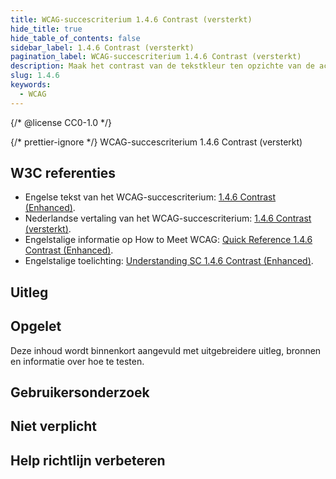 ```yaml
---
title: WCAG-succescriterium 1.4.6 Contrast (versterkt)
hide_title: true
hide_table_of_contents: false
sidebar_label: 1.4.6 Contrast (versterkt)
pagination_label: WCAG-succescriterium 1.4.6 Contrast (versterkt)
description: Maak het contrast van de tekstkleur ten opzichte van de achtergrondkleur hoog, zodat de tekst goed gelezen kan worden door gebruikers die een hoog contrast nodig hebben.
slug: 1.4.6
keywords:
  - WCAG
---
```


{/* @license CC0-1.0 */}


{/* prettier-ignore */}
<WcagHeadingGroup level={1} conformanceLevel="Niveau AAA">WCAG-succescriterium 1.4.6 Contrast (versterkt)</WcagHeadingGroup>

## W3C referenties

- Engelse tekst van het WCAG-succescriterium: [<span lang="en">1.4.6 Contrast (Enhanced)</span>](https://www.w3.org/TR/WCAG22/#contrast-minimum).
- Nederlandse vertaling van het WCAG-succescriterium: [1.4.6 Contrast (versterkt)](https://www.w3.org/Translations/WCAG22-nl/#contrast-versterkt).
- Engelstalige informatie op <span lang="en">How to Meet WCAG</span>: [<span lang="en">Quick Reference 1.4.6 Contrast (Enhanced)</span>](https://www.w3.org/WAI/WCAG22/quickref/#contrast-enhanced).
- Engelstalige toelichting: [<span lang="en">Understanding SC 1.4.6 Contrast (Enhanced)</span>](https://www.w3.org/WAI/WCAG22/Understanding/contrast-enhanced.html).

## Uitleg

<Summary />

## Opgelet

Deze inhoud wordt binnenkort aangevuld met uitgebreidere uitleg, bronnen en informatie over hoe te testen.

## Gebruikersonderzoek

<CTAGebruikersonderzoek />

## Niet verplicht

<SpotlightSection>
  <Markdown omitH1 headinglevel={3}>
    <Disclaimer />
  </Markdown>
</SpotlightSection>

## Help richtlijn verbeteren

<Markdown omitH1 headinglevel={3}>
  <WCAGFooterInfo />
</Markdown>
